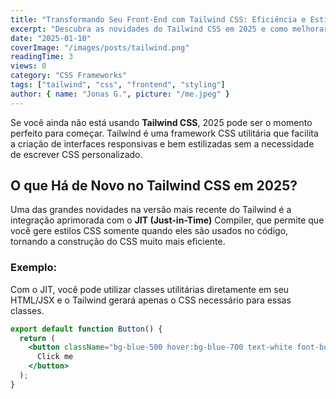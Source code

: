 ```yaml
---
title: "Transformando Seu Front-End com Tailwind CSS: Eficiência e Estilo em 2025"
excerpt: "Descubra as novidades do Tailwind CSS em 2025 e como melhorar a produtividade e a experiência do usuário no front-end."
date: "2025-01-10"
coverImage: "/images/posts/tailwind.png"
readingTime: 3
views: 0
category: "CSS Frameworks"
tags: ["tailwind", "css", "frontend", "styling"]
author: { name: "Jonas G.", picture: "/me.jpeg" }
---
```


Se você ainda não está usando **Tailwind CSS**, 2025 pode ser o momento perfeito para começar. Tailwind é uma framework CSS utilitária que facilita a criação de interfaces responsivas e bem estilizadas sem a necessidade de escrever CSS personalizado.

## O que Há de Novo no Tailwind CSS em 2025?

Uma das grandes novidades na versão mais recente do Tailwind é a integração aprimorada com o **JIT (Just-in-Time)** Compiler, que permite que você gere estilos CSS somente quando eles são usados no código, tornando a construção do CSS muito mais eficiente.

### Exemplo:

Com o JIT, você pode utilizar classes utilitárias diretamente em seu HTML/JSX e o Tailwind gerará apenas o CSS necessário para essas classes.

```jsx
export default function Button() {
  return (
    <button className="bg-blue-500 hover:bg-blue-700 text-white font-bold py-2 px-4 rounded">
      Click me
    </button>
  );
}
```
